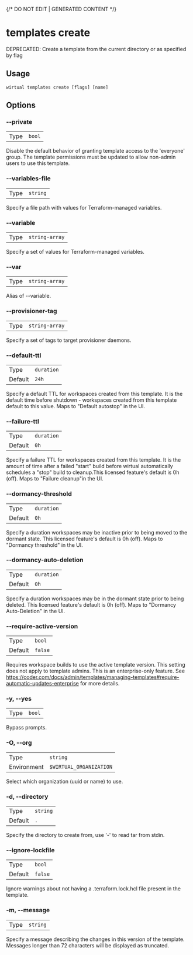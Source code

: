 {/* DO NOT EDIT | GENERATED CONTENT */}

# templates create

DEPRECATED: Create a template from the current directory or as specified by flag

## Usage

```console
wirtual templates create [flags] [name]
```

## Options

### --private

|      |                   |
| ---- | ----------------- |
| Type | <code>bool</code> |

Disable the default behavior of granting template access to the 'everyone' group. The template permissions must be updated to allow non-admin users to use this template.

### --variables-file

|      |                     |
| ---- | ------------------- |
| Type | <code>string</code> |

Specify a file path with values for Terraform-managed variables.

### --variable

|      |                           |
| ---- | ------------------------- |
| Type | <code>string-array</code> |

Specify a set of values for Terraform-managed variables.

### --var

|      |                           |
| ---- | ------------------------- |
| Type | <code>string-array</code> |

Alias of --variable.

### --provisioner-tag

|      |                           |
| ---- | ------------------------- |
| Type | <code>string-array</code> |

Specify a set of tags to target provisioner daemons.

### --default-ttl

|         |                       |
| ------- | --------------------- |
| Type    | <code>duration</code> |
| Default | <code>24h</code>      |

Specify a default TTL for workspaces created from this template. It is the default time before shutdown - workspaces created from this template default to this value. Maps to "Default autostop" in the UI.

### --failure-ttl

|         |                       |
| ------- | --------------------- |
| Type    | <code>duration</code> |
| Default | <code>0h</code>       |

Specify a failure TTL for workspaces created from this template. It is the amount of time after a failed "start" build before wirtual automatically schedules a "stop" build to cleanup.This licensed feature's default is 0h (off). Maps to "Failure cleanup"in the UI.

### --dormancy-threshold

|         |                       |
| ------- | --------------------- |
| Type    | <code>duration</code> |
| Default | <code>0h</code>       |

Specify a duration workspaces may be inactive prior to being moved to the dormant state. This licensed feature's default is 0h (off). Maps to "Dormancy threshold" in the UI.

### --dormancy-auto-deletion

|         |                       |
| ------- | --------------------- |
| Type    | <code>duration</code> |
| Default | <code>0h</code>       |

Specify a duration workspaces may be in the dormant state prior to being deleted. This licensed feature's default is 0h (off). Maps to "Dormancy Auto-Deletion" in the UI.

### --require-active-version

|         |                    |
| ------- | ------------------ |
| Type    | <code>bool</code>  |
| Default | <code>false</code> |

Requires workspace builds to use the active template version. This setting does not apply to template admins. This is an enterprise-only feature. See https://coder.com/docs/admin/templates/managing-templates#require-automatic-updates-enterprise for more details.

### -y, --yes

|      |                   |
| ---- | ----------------- |
| Type | <code>bool</code> |

Bypass prompts.

### -O, --org

|             |                                  |
| ----------- | -------------------------------- |
| Type        | <code>string</code>              |
| Environment | <code>$WIRTUAL_ORGANIZATION</code> |

Select which organization (uuid or name) to use.

### -d, --directory

|         |                     |
| ------- | ------------------- |
| Type    | <code>string</code> |
| Default | <code>.</code>      |

Specify the directory to create from, use '-' to read tar from stdin.

### --ignore-lockfile

|         |                    |
| ------- | ------------------ |
| Type    | <code>bool</code>  |
| Default | <code>false</code> |

Ignore warnings about not having a .terraform.lock.hcl file present in the template.

### -m, --message

|      |                     |
| ---- | ------------------- |
| Type | <code>string</code> |

Specify a message describing the changes in this version of the template. Messages longer than 72 characters will be displayed as truncated.
